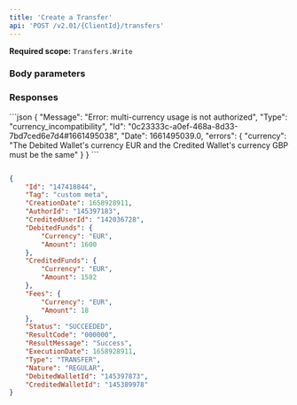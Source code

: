 ```yaml
---
title: 'Create a Transfer'  
api: 'POST /v2.01/{ClientId}/transfers'
---
```


**Required scope:** `Transfers.Write`



### Body parameters  

<AuthorId />  

<CreditedUserId />  

<CreditedWalletId />  

<DebitedFunds11 />  

<Fees10 />  

<CreditedWalletId />  

<DebitedWalletId />  

<Tag3 />  

### Responses  

<Accordion title="200">  

<IdResponse />  

<Tag2Response />  

<DebitedFunds7Response />  

<CreditedFunds5Response />  

<Fees4Response />  

<Status2Response />  

<ResultCodeResponse />  

<ResultMessageResponse />  

<ExecutionDateResponse />  

<TypeResponse />  

<NatureResponse />  

<DebitedWalletIdResponse />  

<CreditedWalletIdResponse /></Accordion>

<Accordion title="400 - Currency incompatibility">
```json
{
    "Message": "Error: multi-currency usage is not authorized",
    "Type": "currency_incompatibility",
    "Id": "0c23333c-a0ef-468a-8d33-7bd7ced6e7d4#1661495038",
    "Date": 1661495039.0,
    "errors": {
        "currency": "The Debited Wallet's currency EUR and the Credited Wallet's currency GBP must be the same"
    }
}  
 ```  
</Accordion>

<ResponseExample>  

```json 200  

{
    "Id": "147418844",
    "Tag": "custom meta",
    "CreationDate": 1658928911,
    "AuthorId": "145397183",
    "CreditedUserId": "142036728",
    "DebitedFunds": {
        "Currency": "EUR",
        "Amount": 1600
    },
    "CreditedFunds": {
        "Currency": "EUR",
        "Amount": 1582
    },
    "Fees": {
        "Currency": "EUR",
        "Amount": 18
    },
    "Status": "SUCCEEDED",
    "ResultCode": "000000",
    "ResultMessage": "Success",
    "ExecutionDate": 1658928911,
    "Type": "TRANSFER",
    "Nature": "REGULAR",
    "DebitedWalletId": "145397873",
    "CreditedWalletId": "145389978"
}  
 ```  

</ResponseExample>  

<RequestExample>  
  <RestCreateTransfer />
  <PhpCreateTransfer />
  <NodeCreateTransfer />
  <RubyCreateTransfer />
  <JavaCreateTransfer />
  <PythonCreateTransfer />
  <NetCreateTransfer />
</RequestExample>